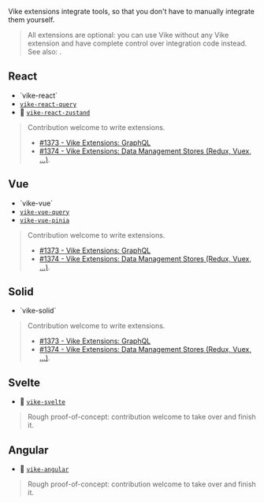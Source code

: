 
Vike extensions integrate tools, so that you don't have to manually integrate them yourself.

> All extensions are optional: you can use Vike without any Vike extension and have complete control over integration code instead. See also: <Link href="/optional-control" />.

## React

 - <Link href="/vike-react">`vike-react`</Link>
 - [`vike-react-query`](https://github.com/vikejs/vike-react/tree/main/packages/vike-react-query)
 - :construction: [`vike-react-zustand`](https://github.com/vikejs/vike-react/pull/57)

> Contribution welcome to write extensions.
> - [#1373 - Vike Extensions: GraphQL](https://github.com/vikejs/vike/issues/1373)
> - [#1374 - Vike Extensions: Data Management Stores (Redux, Vuex, ...)](https://github.com/vikejs/vike/issues/1374).


## Vue

 - <Link href="/vike-vue">`vike-vue`</Link>
 - [`vike-vue-query`](https://github.com/vikejs/vike-vue/tree/main/packages/vike-vue-query)
 - [`vike-vue-pinia`](https://github.com/vikejs/vike-vue/tree/main/packages/vike-vue-pinia)

> Contribution welcome to write extensions.
> - [#1373 - Vike Extensions: GraphQL](https://github.com/vikejs/vike/issues/1373)
> - [#1374 - Vike Extensions: Data Management Stores (Redux, Vuex, ...)](https://github.com/vikejs/vike/issues/1374).


## Solid

 - <Link href="/vike-solid">`vike-solid`</Link>

> Contribution welcome to write extensions.
> - [#1373 - Vike Extensions: GraphQL](https://github.com/vikejs/vike/issues/1373)
> - [#1374 - Vike Extensions: Data Management Stores (Redux, Vuex, ...)](https://github.com/vikejs/vike/issues/1374).


## Svelte

 - :construction: [`vike-svelte`](https://github.com/brandonxiang/vike-svelte)

> Rough proof-of-concept: contribution welcome to take over and finish it.


## Angular

 - :construction: [`vike-angular`](https://github.com/vikejs/vike-angular)

> Rough proof-of-concept: contribution welcome to take over and finish it.
